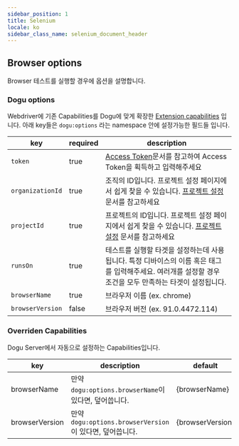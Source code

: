 ```yaml
---
sidebar_position: 1
title: Selenium
locale: ko
sidebar_class_name: selenium_document_header
---
```


## Browser options

Browser 테스트를 실행할 경우에 옵션을 설명합니다.

### Dogu options

Webdriver에 기존 Capabilities를 Dogu에 맞게 확장한 [Extension capabilities](https://www.w3.org/TR/webdriver/#dfn-extension-capability) 입니다. 아래 key들은 `dogu:options` 라는 namespace 안에 설정가능한 필드들 입니다.

| key              | required | description                                                                                                                                               |
| ---------------- | -------- | --------------------------------------------------------------------------------------------------------------------------------------------------------- |
| `token`          | true     | [Access Token](/api)문서를 참고하여 Access Token을 획득하고 입력해주세요                                                                                  |
| `organizationId` | true     | 조직의 ID입니다. 프로젝트 설정 페이지에서 쉽게 찾을 수 있습니다. [프로젝트 설정](/management/project/settings) 문서를 참고하세요                          |
| `projectId`      | true     | 프로젝트의 ID입니다. 프로젝트 설정 페이지에서 쉽게 찾을 수 있습니다. [프로젝트 설정](/management/project/settings) 문서를 참고하세요                      |
| `runsOn`         | true     | 테스트를 실행할 타겟을 설정하는데 사용됩니다. 특정 디바이스의 이름 혹은 태그를 입력해주세요. 여러개를 설정할 경우 조건을 모두 만족하는 타겟이 설정됩니다. |
| `browserName`    | true     | 브라우저 이름 (ex. chrome)                                                                                                                                |
| `browserVersion` | false    | 브라우저 버전 (ex. 91.0.4472.114)                                                                                                                         |

### Overriden Capabilities

Dogu Server에서 자동으로 설정하는 Capabilities입니다.

| key            | description                                              | default          |
| -------------- | -------------------------------------------------------- | ---------------- |
| browserName    | 만약 `dogu:options.browserName`이 있다면, 덮어씁니다.    | {browserName}    |
| browserVersion | 만약 `dogu:options.browserVersion`이 있다면, 덮어씁니다. | {browserVersion} |
